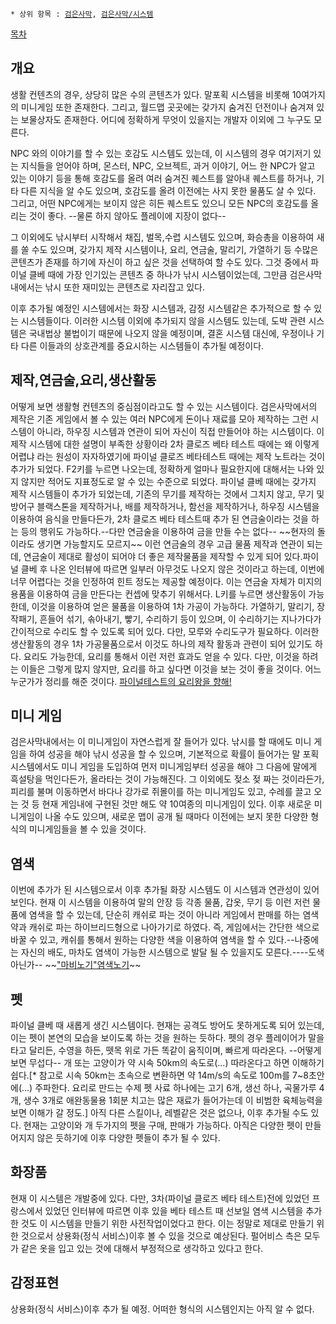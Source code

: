  * 상위 항목 : [[검은사막]], [[검은사막/시스템]]

[[목차]]
== 개요 ==
{{{#!html
<iframe width="560" height="315" src="//www.youtube.com/embed/yNzzd7-tJEM" frameborder="0" allowfullscreen></iframe>
}}}

생활 컨텐츠의 경우, 상당히 많은 수의 콘텐츠가 있다. 말포획 시스템을 비롯해 10여가지의 미니게임 또한 존재한다. 그리고, 월드맵 곳곳에는 갖가지 숨겨진 던전이나 숨겨져 있는 보물상자도 존재한다. 어디에 정확하게 무엇이 있을지는 개발자 이외에 그 누구도 모른다.

NPC 와의 이야기를 할 수 있는 호감도 시스템도 있는데, 이 시스템의 경우 여기저기 있는 지식들을 얻어야 하며, 몬스터, NPC, 오브젝트, 과거 이야기, 어느 한 NPC가 알고 있는 이야기 등을 통해 호감도를 올려 여러 숨겨진 퀘스트를 알아내 퀘스트를 하거나, 기타 다른 지식을 알 수도 있으며, 호감도를 올려 이전에는 사지 못한 물품도 살 수 있다. 그리고, 어떤 NPC에게는 보이지 않은 히든 퀘스트도 있으니 모든 NPC의 호감도를 올리는 것이 좋다. --물론 하지 않아도 플레이에 지장이 없다--

그 이외에도 낚시부터 시작해서 채집, 벌목,수렵 시스템도 있으며, 화승총을 이용하여 새를 쏠 수도 있으며, 갖가지 제작 시스템이나, 요리, 연금술, 말리기, 가열하기 등 수많은 콘텐츠가 존재를 하기에 자신이 하고 싶은 것을 선택하여 할 수도 있다. 그것 중에서 파이널 클베 때에 가장 인기있는 콘텐츠 중 하나가 낚시 시스템이었는데, 그만큼 검은사막 내에서는 낚시 또한 재미있는 콘텐츠로 자리잡고 있다. 

이후 추가될 예정인 시스템에서는 화장 시스템과, 감정 시스템같은 추가적으로 할 수 있는 시스템들이다. 이러한 시스템 이외에 추가되지 않을 시스템도 있는데, 도박 관련 시스템은 국내법상 불법이기 때문에 나오지 않을 예정이며, 결혼 시스템 대신에, 우정이나 기타 다른 이들과의 상호관계를 중요시하는 시스템들이 추가될 예정이다.


== 제작,연금술,요리,생산활동 ==
어떻게 보면 생활형 컨텐츠의 중심점이라고도 할 수 있는 시스템이다. 검은사막에서의 제작은 기존 게임에서 볼 수 있는 여러 NPC에게 돈이나 재료를 모아 제작하는 그런 시스템이 아니라, 하우징 시스템과 연관이 되어 자신이 직접 만들어야 하는 시스템이다.
이 제작 시스템에 대한 설명이 부족한 상황이라 2차 클로즈 베타 테스트 때에는 왜 이렇게 어렵냐 라는 원성이 자자하였기에 파이널 클로즈 베타테스트 때에는 제작 노트라는 것이 추가가 되었다. F2키를 누르면 나오는데, 정확하게 얼마나 필요한지에 대해서는 나와 있지 않지만 적어도 지표정도로 알 수 있는 수준으로 되었다.
파이널 클베 때에는 갖가지 제작 시스템들이 추가가 되었는데, 기존의 무기를 제작하는 것에서 그치지 않고, 무기 및 방어구 블랙스톤을 제작하거나, 배를 제작하거나, 함선을 제작하거나, 하우징 시스템을 이용하여 음식을 만들다든가, 2차 클로즈 베타 테스트때 추가 된 연금술이라는 것을 하는 등의 행위도 가능하다.--다만 연금술을 이용하여 금을 만들 수는 없다-- ~~현자의 돌이라도 생기면 가능할지도 모르지~~ 이런 연금술의 경우 고급 물품 제작과 연관이 되는데, 연금술이 제대로 활성이 되어야 더 좋은 제작물품을 제작할 수 있게 되어 있다.파이널 클베 후 나온 인터뷰에 따르면 일부러 아무것도 나오지 않은 것이라고 하는데, 이번에 너무 어렵다는 것을 인정하여 힌트 정도는 제공할 예정이다. 이는 연금술 자체가 미지의 용품을 이용하여 금을 만든다는 컨셉에 맞추기 위해서다.
L키를 누르면 생산활동이 가능한데, 이것을 이용하여 얻은 물품을 이용하여 1차 가공이 가능하다. 가열하기, 말리기, 장작패기, 흔들어 섞기, 솎아내기, 빻기, 수리하기 등이 있으며, 이 수리하기는 지나가다가 간이적으로 수리도 할 수 있도록 되어 있다. 다만, 모루와 수리도구가 필요하다. 이러한 생산활동의 경우 1차 가공물품으로서 이것도 하나의 제작 활동과 관련이 되어 있기도 하다.
요리도 가능한데, 요리를 통해서 이런 저런 효과도 얻을 수 있다. 다만, 이것을 하려는 이들은 그렇게 많지 않지만, 요리를 하고 싶다면 이것을 보는 것이 좋을 것이다. 어느 누군가가 정리를 해준 것이다. [http://www.inven.co.kr/board/powerbbs.php?come_idx=3584&query=view&p=1&my=con&category=&sort=PID&orderby=&where=&name=&subject=&content=&keyword=&sterm=&iskin=&mskin=&l=628 파이널테스트의 요리왕을 향해!]


== 미니 게임 ==
검은사막내에서는 이 미니게임이 자연스럽게 잘 들어가 있다. 낚시를 할 때에도 미니 게임을 하여 성공을 해야 낚시 성공을 할 수 있으며, 기본적으로 확률이 들어가는 말 포획 시스템에서도 미니 게임을 도입하여 먼저 미니게임부터 성공을 해야 그 다음에 말에게 흑설탕을 먹인다든가, 올라타는 것이 가능해진다. 그 이외에도 젖소 젖 짜는 것이라든가, 피리를 불며 이동하면서 바다나 강가로 쥐몰이를 하는 미니게임도 있고, 수레를 끌고 오는 것 등 현재 게임내에 구현된 것만 해도 약 10여종의 미니게임이 있다.
이후 새로운 미니게임이 나올 수도 있으며, 새로운 맵이 공개 될 때마다 이전에는 보지 못한 다양한 형식의 미니게임들을 볼 수 있을 것이다.


== 염색 ==
이번에 추가가 된 시스템으로서 이후 추가될 화장 시스템도 이 시스템과 연관성이 있어 보인다. 현재 이 시스템을 이용하여 말의 안장 등 각종 물품, 갑옷, 무기 등 이런 저런 물품에 염색을 할 수 있는데, 단순히 캐쉬로 파는 것이 아니라 게임에서 판매를 하는 염색약과 캐쉬로 파는 하이브리드형으로 나아가기로 하였다. 즉, 게임에서는 간단한 색으로 바꿀 수 있고, 캐쉬를 통해서 원하는 다양한 색을 이용하여 염색을 할 수 있다.--나중에는 자신의 배도, 마차도 염색이 가능한 시스템으로 발달 될 수 있을지도 모른다.----도색 아닌가-- ~~[["마비노기"염색노기]]~~


== 펫 ==
파이널 클베 때 새롭게 생긴 시스템이다. 현재는 공격도 방어도 못하게도록 되어 있는데, 이는 펫이 본연의 모습을 보이도록 하는 것을 원하는 듯하다. 펫의 경우 플레이어가 말을 타고 달리든, 수영을 하든, 뗏목 위로 가든 똑같이 움직이며, 빠르게 따라온다. --어떻게 보면 무섭다--
개 또는 고양이가 약 시속 50km의 속도로(...) 따라온다고 하면 이해하기 쉽다.[* 참고로 시속 50km는 초속으로 변환하면 약 14m/s의 속도로 100m를 7~8초안에(...) 주파한다. 요리로 만드는 수제 펫 사료 하나에는 고기 6개, 생선 하나, 곡물가루 4개, 생수 3개로 애완동물용 1회분 치고는 많은 재료가 들어가는데 이 비범한 육체능력을 보면 이해가 갈 정도.]
아직 다른 스킬이나, 레벨같은 것은 없으나, 이후 추가될 수도 있다. 현재는 고양이와 개 두가지의 펫을 구매, 판매가 가능하다. 아직은 다양한 펫이 만들어지지 않은 듯하기에 이후 다양한 펫들이 추가 될 수 있다.


== 화장품 ==
현재 이 시스템은 개발중에 있다. 다만, 3차(파이널 클로즈 베타 테스트)전에 있었던 프랑스에서 있었던 인터뷰에 따르면 이후 있을 베타 테스트 때 선보일 염색 시스템을 추가한 것도 이 시스템을 만들기 위한 사전작업이었다고 한다. 이는 정말로 제대로 만들기 위한 것으로서 상용화(정식 서비스)이후 볼 수 있을 것으로 예상된다. 펄어비스 측은 모두가 같은 옷을 입고 있는 것에 대해서 부정적으로 생각하고 있다고 한다.


== 감정표현 ==
상용화(정식 서비스)이후 추가 될 예정. 어떠한 형식의 시스템인지는 아직 알 수 없다.

